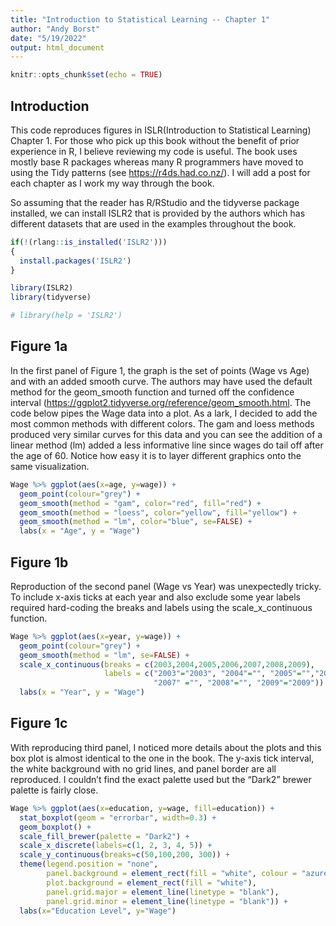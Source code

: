 ```yaml
---
title: "Introduction to Statistical Learning -- Chapter 1"
author: "Andy Borst"
date: "5/19/2022"
output: html_document
---
```


```r
knitr::opts_chunk$set(echo = TRUE)
```

## Introduction

This code reproduces figures in ISLR(Introduction to Statistical Learning) Chapter 1. For those who pick up this book without the benefit of prior experience in R, I believe reviewing my code is useful. The book uses mostly base R packages whereas many R programmers have moved to using the Tidy patterns (see [https://r4ds.had.co.nz/](R for Data Science)). I will add a post for each chapter as I work my way through the book. 

So assuming that the reader has R/RStudio and the tidyverse package installed, we can install ISLR2 that is provided by the authors which has different datasets that are used in the examples throughout the book. 

```r
if(!(rlang::is_installed('ISLR2')))
{
  install.packages('ISLR2')
}

library(ISLR2)
library(tidyverse)

# library(help = 'ISLR2')
```

## Figure 1a
In the first panel of Figure 1, the graph is the set of points (Wage vs Age) and with an added smooth curve. The authors may have used the default method for the geom_smooth function and turned off the confidence interval ([https://ggplot2.tidyverse.org/reference/geom_smooth.html](link). The code below pipes the Wage data into a plot. As a lark, I decided to add the most common methods with different colors. The gam and loess methods produced very similar curves for this data and you can see the addition of a linear method (lm) added a less informative line since wages do tail off after the age of 60. Notice how easy it is to layer different graphics onto the same visualization.     


```r
Wage %>% ggplot(aes(x=age, y=wage)) +
  geom_point(colour="grey") +
  geom_smooth(method = "gam", color="red", fill="red") +
  geom_smooth(method = "loess", color="yellow", fill="yellow") +
  geom_smooth(method = "lm", color="blue", se=FALSE) +
  labs(x = "Age", y = "Wage")

```

## Figure 1b
Reproduction of the second panel (Wage vs Year) was unexpectedly tricky. To include x-axis ticks at each year and also exclude some year labels required hard-coding the breaks and labels using the scale_x_continuous function.  

```r
Wage %>% ggplot(aes(x=year, y=wage)) +
  geom_point(colour="grey") +
  geom_smooth(method = "lm", se=FALSE) +
  scale_x_continuous(breaks = c(2003,2004,2005,2006,2007,2008,2009),
                     labels = c("2003"="2003", "2004"="", "2005"="","2006"="2006", 
                                "2007" ="", "2008"="", "2009"="2009")) +
  labs(x = "Year", y = "Wage") 

```

## Figure 1c 
With reproducing third panel, I noticed more details about the plots and this box plot is almost identical to the one in the book. The y-axis tick interval, the white background with no grid lines, and panel border are all reproduced. I couldn't find the exact palette used but the "Dark2" brewer palette is fairly close.  

```r
Wage %>% ggplot(aes(x=education, y=wage, fill=education)) +
  stat_boxplot(geom = "errorbar", width=0.3) +
  geom_boxplot() +
  scale_fill_brewer(palette = "Dark2") +
  scale_x_discrete(labels=c(1, 2, 3, 4, 5)) +
  scale_y_continuous(breaks=c(50,100,200, 300)) +
  theme(legend.position = "none",
        panel.background = element_rect(fill = "white", colour = "azure4"),
        plot.background = element_rect(fill = "white"),
        panel.grid.major = element_line(linetype = "blank"),
        panel.grid.minor = element_line(linetype = "blank")) + 
  labs(x="Education Level", y="Wage") 

```

